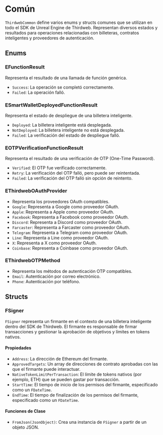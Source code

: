 

# Común

`ThirdwebCommon` define varios enums y structs comunes que se utilizan en todo el SDK de Unreal Engine de Thirdweb. Representan diversos estados y resultados para operaciones relacionadas con billeteras, contratos inteligentes y proveedores de autenticación.

## Enums

### **EFunctionResult**
Representa el resultado de una llamada de función genérica.
- `Success`: La operación se completó correctamente.
- `Failed`: La operación falló.

### **ESmartWalletDeployedFunctionResult**
Representa el estado de despliegue de una billetera inteligente.
- `Deployed`: La billetera inteligente está desplegada.
- `NotDeployed`: La billetera inteligente no está desplegada.
- `Failed`: La verificación del estado de despliegue falló.

### **EOTPVerificationFunctionResult**
Representa el resultado de una verificación de OTP (One-Time Password).
- `Verified`: El OTP fue verificado correctamente.
- `Retry`: La verificación del OTP falló, pero puede ser reintentada.
- `Failed`: La verificación del OTP falló sin opción de reintento.

### **EThirdwebOAuthProvider**
- Representa los proveedores OAuth compatibles.
- `Google`: Representa a Google como proveedor OAuth.
- `Apple`: Representa a Apple como proveedor OAuth.
- `Facebook`: Representa a Facebook como proveedor OAuth.
- `Discord`: Representa a Discord como proveedor OAuth.
- `Farcaster`: Representa a Farcaster como proveedor OAuth.
- `Telegram`: Representa a Telegram como proveedor OAuth.
- `Line`: Representa a Line como proveedor OAuth.
- `X`: Representa a X como proveedor OAuth.
- `Coinbase`: Representa a Coinbase como proveedor OAuth.

### **EThirdwebOTPMethod**
- Representa los métodos de autenticación OTP compatibles.
- `Email`: Autenticación por correo electrónico.
- `Phone`: Autenticación por teléfono.

## Structs

### FSigner

`FSigner` representa un firmante en el contexto de una billetera inteligente dentro del SDK de Thirdweb. El firmante es responsable de firmar transacciones y gestionar la aprobación de objetivos y límites en tokens nativos.

#### Propiedades
- `Address`: La dirección de Ethereum del firmante.
- `ApprovedTargets`: Un array de direcciones de contrato aprobadas con las que el firmante puede interactuar.
- `NativeTokenLimitPerTransaction`: El límite de tokens nativos (por ejemplo, ETH) que se pueden gastar por transacción.
- `StartTime`: El tiempo de inicio de los permisos del firmante, especificado como un `FDateTime`.
- `EndTime`: El tiempo de finalización de los permisos del firmante, especificado como un `FDateTime`.

#### Funciones de Clase
- `FromJson(JsonObject)`: Crea una instancia de `FSigner` a partir de un objeto JSON.
